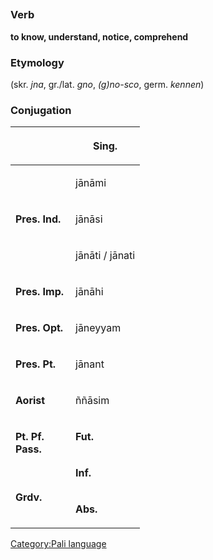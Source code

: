 =={{pi}}==
[[Category:Pali language]]

=== Verb ===
'''to know, understand, notice, comprehend'''

=== Etymology ===
(skr. ''jna'', gr./lat. ''gno'', ''(g)no-sco'', germ. ''kennen'')

=== Conjugation ===

{| style="float:left; border:1px solid #AAAAAA; margin-left:0.5em; margin-bottom:0.5em;" rules="all" cellpadding="3" cellspacing="0"
! width="80" bgcolor="#F4F4F4" | 
! bgcolor="#FFFFE0" | Sing.
|-
| bgcolor="#F4F4F4" rowspan="3" | '''Pres. Ind.'''
| j&#257;n&#257;mi
|-
| j&#257;n&#257;si
|-
| j&#257;n&#257;ti / j&#257;nati
|-
| bgcolor="#F4F4F4" | '''Pres. Imp.'''
| j&#257;n&#257;hi
|-
| bgcolor="#F4F4F4" | '''Pres. Opt.'''
| j&#257;neyyam
|-
| bgcolor="#F4F4F4" | '''Pres. Pt.'''
| j&#257;nant
|-
| bgcolor="#F4F4F4" rowspan="2" | '''Aorist'''
| ññ&#257;sim
|-
| bgcolor="#F4F4F4" rowspan="2" | '''Fut.'''
| j&#257;nissj&#257;mi
|-
| bgcolor="#F4F4F4" rowspan="2" | '''Pt. Pf. Pass.'''
| ñ&#257;ta
|-
| bgcolor="#F4F4F4" rowspan="2" | '''Inf.'''
| ñ&#257;tum
|-
| bgcolor="#F4F4F4" rowspan="2" | '''Grdv.'''
| ñ&#257;tabba
|-
| bgcolor="#F4F4F4" rowspan="2" | '''Abs.'''
| ñatva
|}